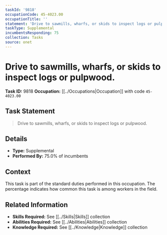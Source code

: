 ```yaml
---
taskId: '9818'
occupationCode: 45-4023.00
occupationTitle: ''
statement: 'Drive to sawmills, wharfs, or skids to inspect logs or pulpwood.'
taskType: Supplemental
incumbentsResponding: 75
collection: Tasks
source: onet
---
```

# Drive to sawmills, wharfs, or skids to inspect logs or pulpwood.

**Task ID:** 9818
**Occupation:** [[../Occupations|Occupation]] with code `45-4023.00`

## Task Statement

> Drive to sawmills, wharfs, or skids to inspect logs or pulpwood.

## Details

- **Type:** Supplemental
- **Performed By:** 75.0% of incumbents

## Context

This task is part of the standard duties performed in this occupation. The percentage indicates how common this task is among workers in the field.

## Related Information

- **Skills Required:** See [[../Skills|Skills]] collection
- **Abilities Required:** See [[../Abilities|Abilities]] collection
- **Knowledge Required:** See [[../Knowledge|Knowledge]] collection

